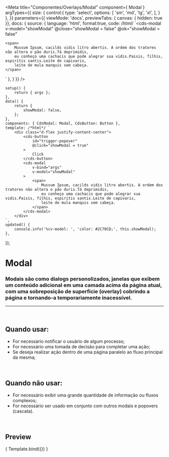 
<Meta
	title="Componentes/Overlays/Modal"
	component={ Modal }
	argTypes={{
		size: {
			control:{
				type: 'select',
				options: [
					'sm',
					'md',
					'lg',
					'xl',
				],
			}
		},
	}}
	parameters={{
		viewMode: 'docs',
		previewTabs: { canvas: { hidden: true }},
		docs: {
			source: {
				language: 'html',
				format:true,
				code: /*html*/ 
`<cds-modal
	v-model="showModal"
	@close="showModal = false"
	@ok="showModal = false"
>
	<span>
		Mussum Ipsum, cacilds vidis litro abertis. A ordem dos tratores não altera o pão duris.Tá deprimidis,
		eu conheço uma cachacis que pode alegrar sua vidis.Paisis, filhis, espiritis santis.Leite de capivaris,
		leite de mula manquis sem cabeça.
	</span>
</cds-modal>`
			},
		}
	}}
/>

	setup() {
		return { args };
	},
	data() {
		return {
			showModal: false,
		};
	},
	components: { CdsModal: Modal, CdsButton: Button },
	template: /*html*/ `
		<div class="d-flex justify-content-center">
			<cds-button
				id="trigger-popover"
				@click="showModal = true"
			>
				Click
			</cds-button>
			<cds-modal
				v-bind="args"
				v-model="showModal"
			>
				<span>
					Mussum Ipsum, cacilds vidis litro abertis. A ordem dos tratores não altera o pão duris.Tá deprimidis,
					eu conheço uma cachacis que pode alegrar sua vidis.Paisis, filhis, espiritis santis.Leite de capivaris,
					leite de mula manquis sem cabeça.
				</span>
			</cds-modal>
		</div>
	`,
    updated() {
		console.info('%cv-model: ', 'color: #2C70CD;', this.showModal);
	},
});

# Modal

### Modais são como dialogs personolizados, janelas que exibem um conteúdo adicional em uma camada acima da página atual, com uma sobreposição de superfície (overlay) cobrindo a página e tornando-a temporariamente inacessível.
---
<br />

## Quando usar:
- For necessário notificar o usuário de algum processo;
- For necessário uma tomada de decisão para completar uma ação;
- Se deseja realizar ação dentro de uma página paralelo ao fluxo principal da mesma;

<br />

## Quando não usar:
- For necessário exibir uma grande quantidade de informação ou fluxos complexos;
- For necessário ser usado em conjunto com outros modais e popovers (cascata).

<br />

## Preview

<Canvas>
	<Story
		name="Modal"
	>
		{ Template.bind({}) }
	</Story>
</Canvas>

<ArgsTable story="Modal" />